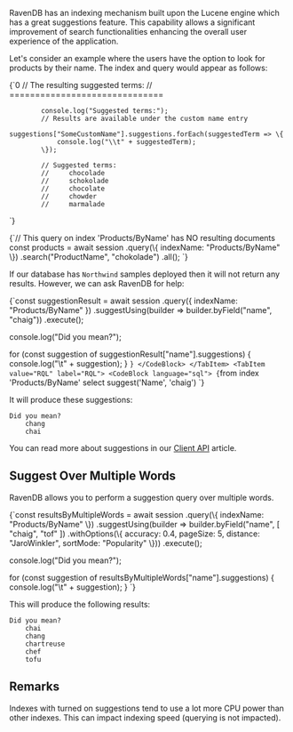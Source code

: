
RavenDB has an indexing mechanism built upon the Lucene engine which has a great suggestions feature. This capability allows a significant improvement of search functionalities enhancing the overall user experience of the application.

Let's consider an example where the users have the option to look for products by their name. The index and query would appear as follows:

<TabItem value="suggestions_1" label="suggestions_1">
<CodeBlock language="js">
{`0
            // The resulting suggested terms:
            // ==============================

            console.log("Suggested terms:");
            // Results are available under the custom name entry
            suggestions["SomeCustomName"].suggestions.forEach(suggestedTerm => \{
                console.log("\\t" + suggestedTerm);
            \});
            
            // Suggested terms:
            //     chocolade
            //     schokolade
            //     chocolate
            //     chowder
            //     marmalade
`}
</CodeBlock>
</TabItem>

<TabItem value="suggestions_2" label="suggestions_2">
<CodeBlock language="js">
{`// This query on index 'Products/ByName' has NO resulting documents
const products = await session
    .query(\{ indexName: "Products/ByName" \})
    .search("ProductName", "chokolade")
    .all();
`}
</CodeBlock>
</TabItem>

If our database has `Northwind` samples deployed then it will not return any results. However, we can ask RavenDB for help:

<Tabs groupId='languageSyntax'>
<TabItem value="Query" label="Query">
<CodeBlock language="js">
{`const suggestionResult = await session
    .query({ indexName: "Products/ByName" })
    .suggestUsing(builder => builder.byField("name", "chaig"))
    .execute();

console.log("Did you mean?");

for (const suggestion of suggestionResult["name"].suggestions) {
    console.log("\\t" + suggestion);
}
`}
</CodeBlock>
</TabItem>
<TabItem value="RQL" label="RQL">
<CodeBlock language="sql">
{`from index 'Products/ByName' 
select suggest('Name', 'chaig')
`}
</CodeBlock>
</TabItem>
</Tabs>

It will produce these suggestions:

    Did you mean?
        chang
        chai

<Admonition type="note" title="Client API" id="client-api" href="#client-api">

You can read more about suggestions in our [Client API](../../client-api/session/querying/how-to-work-with-suggestions.mdx) article. 

</Admonition>

## Suggest Over Multiple Words

RavenDB allows you to perform a suggestion query over multiple words.

<TabItem value="query_suggestion_over_multiple_words" label="query_suggestion_over_multiple_words">
<CodeBlock language="js">
{`const resultsByMultipleWords = await session
    .query(\{ indexName: "Products/ByName" \})
    .suggestUsing(builder =>
        builder.byField("name", [ "chaig", "tof" ])
               .withOptions(\{
                    accuracy: 0.4,
                    pageSize: 5,
                    distance: "JaroWinkler",
                    sortMode: "Popularity"
               \}))
    .execute();

console.log("Did you mean?");

for (const suggestion of resultsByMultipleWords["name"].suggestions) \{
    console.log("\\t" + suggestion);
\}
`}
</CodeBlock>
</TabItem>

This will produce the following results:

    Did you mean?
        chai
        chang
        chartreuse
        chef
        tofu

## Remarks

<Admonition type="warning" title="Increased indexing time" id="increased-indexing-time" href="#increased-indexing-time">

Indexes with turned on suggestions tend to use a lot more CPU power than other indexes. This can impact indexing speed (querying is not impacted).

</Admonition>


